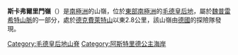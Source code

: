 {{coord|71|58|S|13|32|E|display=title}}

'''斯卡弗爾里門嶺'''（{{lang-en|Skavlrimen Ridge}}）是[[南極洲|南極洲]]的山嶺，位於[[東部南極洲|東部南極洲]]的[[毛德皇后地|毛德皇后地]]，屬於[[魏普雷希特山脈|魏普雷希特山脈]]的一部分，處於[[德克費萊特山|德克費萊特山]]以東2.8公里，該山嶺由[[德國|德國]]的探險隊發現。

{{DEFAULTSORT:Skavlrimen Ridge}}
[[Category:毛德皇后地山脊|Category:毛德皇后地山脊]]
[[Category:阿斯特里德公主海岸|Category:阿斯特里德公主海岸]]


{{PrincessAstridCoast-geo-stub}}